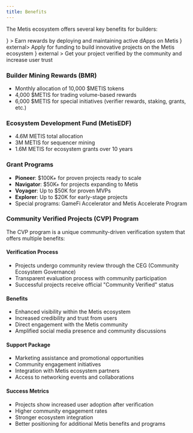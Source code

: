 ```yaml
---
title: Benefits
---
```



The Metis ecosystem offers several key benefits for builders:

<Cards className="sm:grid-cols-3">
  <Card
    title="Builder Mining"
    href="/dapp/benefits/builder-mining"
    icon={<Coins />}
  >
    Earn rewards by deploying and maintaining active dApps on Metis
  </Card>
  <Card title="Grants" href="https://metis.io/grants" icon={<Gift />} external>
    Apply for funding to build innovative projects on the Metis ecosystem
  </Card>
  <Card
    title="Community Verified Projects"
    href="https://ceg.vote/docs/cvp"
    icon={<Shield />}
    external
  >
    Get your project verified by the community and increase user trust
  </Card>
</Cards>

### Builder Mining Rewards (BMR)

- Monthly allocation of 10,000 $METIS tokens
- 4,000 $METIS for trading volume-based rewards
- 6,000 $METIS for special initiatives (verifier rewards, staking, grants, etc.)

### Ecosystem Development Fund (MetisEDF)

- 4.6M METIS total allocation
- 3M METIS for sequencer mining
- 1.6M METIS for ecosystem grants over 10 years

### Grant Programs

- **Pioneer**: $100K+ for proven projects ready to scale
- **Navigator**: $50K+ for projects expanding to Metis
- **Voyager**: Up to $50K for proven MVPs
- **Explorer**: Up to $20K for early-stage projects
- Special programs: GameFi Accelerator and Metis Accelerate Program

### Community Verified Projects (CVP) Program

The CVP program is a unique community-driven verification system that offers multiple benefits:

#### Verification Process

- Projects undergo community review through the CEG (Community Ecosystem Governance)
- Transparent evaluation process with community participation
- Successful projects receive official "Community Verified" status

#### Benefits

- Enhanced visibility within the Metis ecosystem
- Increased credibility and trust from users
- Direct engagement with the Metis community
- Amplified social media presence and community discussions

#### Support Package

- Marketing assistance and promotional opportunities
- Community engagement initiatives
- Integration with Metis ecosystem partners
- Access to networking events and collaborations

#### Success Metrics

- Projects show increased user adoption after verification
- Higher community engagement rates
- Stronger ecosystem integration
- Better positioning for additional Metis benefits and programs
